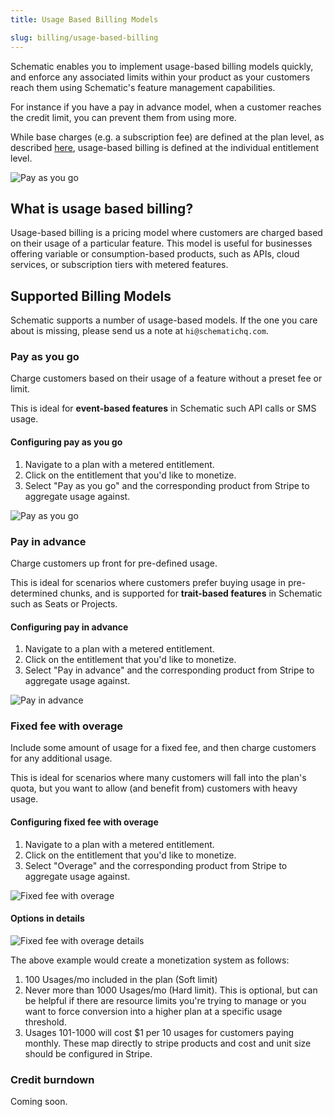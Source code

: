```yaml
---
title: Usage Based Billing Models

slug: billing/usage-based-billing
---
```


Schematic enables you to implement usage-based billing models quickly, and enforce any associated limits within your product as your customers reach them using Schematic's feature management capabilities.

For instance if you have a pay in advance model, when a customer reaches the credit limit, you can prevent them from using more.

While base charges (e.g. a subscription fee) are defined at the plan level, as described [here](/catalog/create-catalog#creating-a-plan-or-add-on), usage-based billing is defined at the individual entitlement level.

![Pay as you go](../../assets/images/billing/ubp-entitlement-configuration-paygo.png)

## What is usage based billing?

Usage-based billing is a pricing model where customers are charged based on their usage of a particular feature. This model is useful for businesses offering variable or consumption-based products, such as APIs, cloud services, or subscription tiers with metered features.

## Supported Billing Models

Schematic supports a number of usage-based models. If the one you care about is missing, please send us a note at `hi@schematichq.com`.

### Pay as you go

Charge customers based on their usage of a feature without a preset fee or limit.

This is ideal for **event-based features** in Schematic such API calls or SMS usage.

#### Configuring pay as you go
1. Navigate to a plan with a metered entitlement.
2. Click on the entitlement that you'd like to monetize.
3. Select "Pay as you go" and the corresponding product from Stripe to aggregate usage against.

![Pay as you go](../../assets/images/billing/ubp-entitlement-configuration-paygo.png)

### Pay in advance

Charge customers up front for pre-defined usage.

This is ideal for scenarios where customers prefer buying usage in pre-determined chunks, and is supported for **trait-based features** in Schematic such as Seats or Projects.

#### Configuring pay in advance
1. Navigate to a plan with a metered entitlement.
2. Click on the entitlement that you'd like to monetize.
3. Select "Pay in advance" and the corresponding product from Stripe to aggregate usage against.

![Pay in advance](../../assets/images/billing/ubp-entitlement-configuration-pia.png)

### Fixed fee with overage

Include some amount of usage for a fixed fee, and then charge customers for any additional usage.

This is ideal for scenarios where many customers will fall into the plan's quota, but you want to allow (and benefit from) customers with heavy usage.

#### Configuring fixed fee with overage
1. Navigate to a plan with a metered entitlement.
2. Click on the entitlement that you'd like to monetize.
3. Select "Overage" and the corresponding product from Stripe to aggregate usage against.

![Fixed fee with overage](../../assets/images/billing/ubp-entitlement-configuration-overages-selection.png)

#### Options in details

![Fixed fee with overage details](../../assets/images/billing/ubp-entitlement-configuration-overages-details.png)

The above example would create a monetization system as follows:
1. 100 Usages/mo included in the plan (Soft limit)
2. Never more than 1000 Usages/mo (Hard limit). This is optional, but can be helpful if there are resource limits you're trying to manage or you want to force conversion into a higher plan at a specific usage threshold.
3. Usages 101-1000 will cost $1 per 10 usages for customers paying monthly. These map directly to stripe products and cost and unit size should be configured in Stripe.

### Credit burndown

Coming soon.
